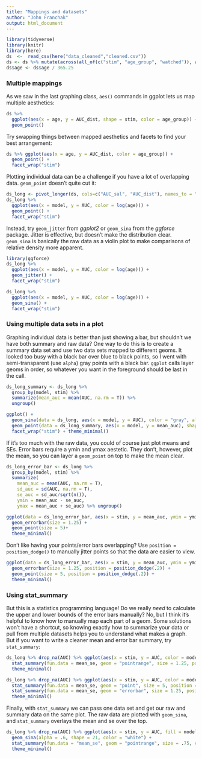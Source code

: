 ```yaml
---
title: "Mappings and datasets"
author: "John Franchak"
output: html_document
---
```


```r
library(tidyverse)
library(knitr)
library(here)
ds  <-  read_csv(here("data_cleaned","cleaned.csv"))
ds <- ds %>% mutate(across(all_of(c("stim", "age_group", "watched")), as_factor))
ds$age <- ds$age / 365.25
```

### Multiple mappings

As we saw in the last graphing class, `aes()` commands in ggplot lets us map multiple aesthetics:
```r
ds %>% 
  ggplot(aes(x = age, y = AUC_dist, shape = stim, color = age_group)) + 
  geom_point()
```

Try swapping things between mapped aesthetics and facets to find your best arrangement:
```r
ds %>% ggplot(aes(x = age, y = AUC_dist, color = age_group)) + 
  geom_point() + 
  facet_wrap("stim")
```

Plotting individual data can be a challenge if you have a lot of overlapping data. `geom_point` doesn't quite cut it:
```r
ds_long <- pivot_longer(ds, cols=c("AUC_sal", "AUC_dist"), names_to = "model", values_to = "AUC")
ds_long %>% 
  ggplot(aes(x = model, y = AUC, color = log(age))) + 
  geom_point() + 
  facet_wrap("stim")
```

Instead, try `geom_jitter` from *ggplot2* or `geom_sina` from the *ggforce* package. Jitter is effective, but doesn't make the distribution clear. `geom_sina` is basically the raw data as a violin plot to make comparisons of relative density more apparent.
```r
library(ggforce)
ds_long %>% 
  ggplot(aes(x = model, y = AUC, color = log(age))) + 
  geom_jitter() + 
  facet_wrap("stim")

ds_long %>% 
  ggplot(aes(x = model, y = AUC, color = log(age))) + 
  geom_sina() + 
  facet_wrap("stim")

```

### Using multiple data sets in a plot

Graphing individual data is better than just showing a bar, but shouldn't we have both summary and raw data? One way to do this is to create a summary data set and use two data sets mapped to different geoms. It looked too busy with a black bar over blue to black points, so I went with semi-transparent (use `alpha`) gray points with a black bar. `ggplot` calls layer geoms in order, so whatever you want in the foreground should be last in the call.

```r
ds_long_summary <- ds_long %>% 
  group_by(model, stim) %>% 
  summarize(mean_auc = mean(AUC, na.rm = T)) %>% 
  ungroup()

ggplot() + 
  geom_sina(data = ds_long, aes(x = model, y = AUC), color = "gray", alpha = .7) + 
  geom_point(data = ds_long_summary, aes(x = model, y = mean_auc), shape = "—", size = 10) +
  facet_wrap("stim") + theme_minimal()
```

If it's too much with the raw data, you could of course just plot means and SEs. Error bars require a ymin and ymax aestetic. They don't, however, plot the mean, so you can layer a `geom_point` on top to make the mean clear. 

```r
ds_long_error_bar <- ds_long %>% 
  group_by(model, stim) %>% 
  summarize(
    mean_auc = mean(AUC, na.rm = T), 
    sd_auc = sd(AUC, na.rm = T), 
    se_auc = sd_auc/sqrt(n()),
    ymin = mean_auc - se_auc,
    ymax = mean_auc + se_auc) %>% ungroup()

ggplot(data = ds_long_error_bar, aes(x = stim, y = mean_auc, ymin = ymin, ymax = ymax, color = model)) + 
  geom_errorbar(size = 1.25) +
  geom_point(size = 5)+
  theme_minimal()
```

Don't like having your points/error bars overlapping? Use `position = position_dodge()` to manually jitter points so that the data are easier to view. 
```r
ggplot(data = ds_long_error_bar, aes(x = stim, y = mean_auc, ymin = ymin, ymax = ymax, color = model)) + 
  geom_errorbar(size = 1.25, position = position_dodge(.2)) +
  geom_point(size = 5, position = position_dodge(.2)) +
  theme_minimal()
```


### Using stat_summary 

But this is a statistics programming language! Do we really *need* to calculate the upper and lower bounds of the error bars manually? No, but I think it's helpful to know how to manually map each part of a geom. Some solutions won't have a shortcut, so knowing exactly how to summarize your data or pull from multiple datasets helps you to understand what makes a graph. But if you want to write a cleaner mean and error bar summary, try `stat_summary`:

```r
ds_long %>% drop_na(AUC) %>% ggplot(aes(x = stim, y = AUC, color = model)) + 
  stat_summary(fun.data = mean_se, geom = "pointrange", size = 1.25, position = position_dodge(.2)) +
  theme_minimal()

ds_long %>% drop_na(AUC) %>% ggplot(aes(x = stim, y = AUC, color = model)) + 
  stat_summary(fun.data = mean_se, geom = "point", size = 5, position = position_dodge(.2)) +
  stat_summary(fun.data = mean_se, geom = "errorbar", size = 1.25, position = position_dodge(.2)) +
  theme_minimal()
```

Finally, with `stat_summary` we can pass one data set and get our raw and summary data on the same plot. The raw data are plotted with `geom_sina`, and `stat_summary` overlays the mean and se over the top.
```r
ds_long %>% drop_na(AUC) %>% ggplot(aes(x = stim, y = AUC, fill = model)) + 
  geom_sina(alpha = .6, shape = 21, color = "white") + 
  stat_summary(fun.data = "mean_se", geom = "pointrange", size = .75, color = "black", shape = 23, position = position_dodge(.9)) +
  theme_minimal()
```

